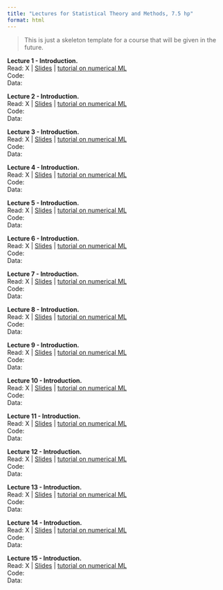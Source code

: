 ```yaml
---
title: "Lectures for Statistical Theory and Methods, 7.5 hp"
format: html
---
```


> This is just a skeleton template for a course that will be given in the future.

**Lecture 1 - Introduction.**\
Read: X | [Slides](/misc/larry.png) | [tutorial on numerical ML](tutorial/numericalML/MLnumerical.qmd)\
Code: \
Data: \

**Lecture 2 - Introduction.**\
Read: X | [Slides](/misc/larry.png) | [tutorial on numerical ML](tutorial/numericalML/MLnumerical.qmd)\
Code: \
Data: \

**Lecture 3 - Introduction.**\
Read: X | [Slides](/misc/larry.png) | [tutorial on numerical ML](tutorial/numericalML/MLnumerical.qmd)\
Code: \
Data: \

**Lecture 4 - Introduction.**\
Read: X | [Slides](/misc/larry.png) | [tutorial on numerical ML](tutorial/numericalML/MLnumerical.qmd)\
Code: \
Data: \

**Lecture 5 - Introduction.**\
Read: X | [Slides](/misc/larry.png) | [tutorial on numerical ML](tutorial/numericalML/MLnumerical.qmd)\
Code: \
Data: \

**Lecture 6 - Introduction.**\
Read: X | [Slides](/misc/larry.png) | [tutorial on numerical ML](tutorial/numericalML/MLnumerical.qmd)\
Code: \
Data: \

**Lecture 7 - Introduction.**\
Read: X | [Slides](/misc/larry.png) | [tutorial on numerical ML](tutorial/numericalML/MLnumerical.qmd)\
Code: \
Data: \

**Lecture 8 - Introduction.**\
Read: X | [Slides](/misc/larry.png) | [tutorial on numerical ML](tutorial/numericalML/MLnumerical.qmd)\
Code: \
Data: \

**Lecture 9 - Introduction.**\
Read: X | [Slides](/misc/larry.png) | [tutorial on numerical ML](tutorial/numericalML/MLnumerical.qmd)\
Code: \
Data: \

**Lecture 10 - Introduction.**\
Read: X | [Slides](/misc/larry.png) | [tutorial on numerical ML](tutorial/numericalML/MLnumerical.qmd)\
Code: \
Data: \

**Lecture 11 - Introduction.**\
Read: X | [Slides](/misc/larry.png) | [tutorial on numerical ML](tutorial/numericalML/MLnumerical.qmd)\
Code: \
Data: \

**Lecture 12 - Introduction.**\
Read: X | [Slides](/misc/larry.png) | [tutorial on numerical ML](tutorial/numericalML/MLnumerical.qmd)\
Code: \
Data: \

**Lecture 13 - Introduction.**\
Read: X | [Slides](/misc/larry.png) | [tutorial on numerical ML](tutorial/numericalML/MLnumerical.qmd)\
Code: \
Data: \

**Lecture 14 - Introduction.**\
Read: X | [Slides](/misc/larry.png) | [tutorial on numerical ML](tutorial/numericalML/MLnumerical.qmd)\
Code: \
Data: \

**Lecture 15 - Introduction.**\
Read: X | [Slides](/misc/larry.png) | [tutorial on numerical ML](tutorial/numericalML/MLnumerical.qmd)\
Code: \
Data: \




